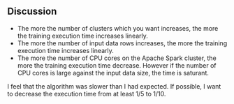 ## Discussion

- The more the number of clusters which you want increases, the more the training execution time increases linearly.
- The more the number of input data rows increases, the more the training execution time increases linearly.
- The more the number of CPU cores on the Apache Spark cluster, the more the training execution time decrease. However if the number of CPU cores is large against the input data size, the time is saturant.

I feel that the algorithm was slower than I had expected.  If possible, I want to decrease the execution time from at least 1/5 to 1/10.

